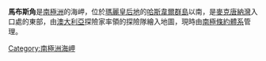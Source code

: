 {{unreferenced|time=2018-06-06T14:36:01+00:00}}
{{coord|66|33|S|93|1|E|display=title|type:landmark_source:GNIS}}

'''馬布斯角'''是[[南極洲|南極洲]]的海岬，位於[[瑪麗皇后地|瑪麗皇后地]]的[[哈斯韋爾群島|哈斯韋爾群島]]以南，是[[麥克唐納灣|麥克唐納灣]]入口處的東部，由[[澳大利亞|澳大利亞]]探險家率領的探險隊繪入地圖，現時由[[南極條約體系|南極條約體系]]管理。

{{Antarctica-geo-stub}}
[[Category:南極洲海岬|Category:南極洲海岬]]